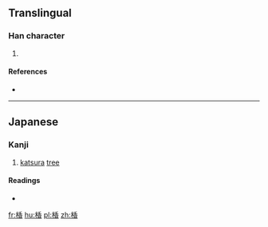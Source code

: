 ==Translingual==

===Han character===
{{Han char|rn=75|rad=木|as=09|sn=13|four=|canj=DHDA|ids=⿰木香}}

# {{defn|Han|sort=木09}}

====References====
* {{Han ref|kx=0542.191|dkj=15215|dj=0930.220|hdz=21250.141|uh=697F|ud=27007}}

----

==Japanese==

===Kanji===
{{ja-kanji|grade=|rs=木09}}

# [[katsura]] [[tree]]

====Readings====
* {{ja-readings|on=|kun=[[かつら]] (katsura)}}

[[fr:楿]]
[[hu:楿]]
[[pl:楿]]
[[zh:楿]]
